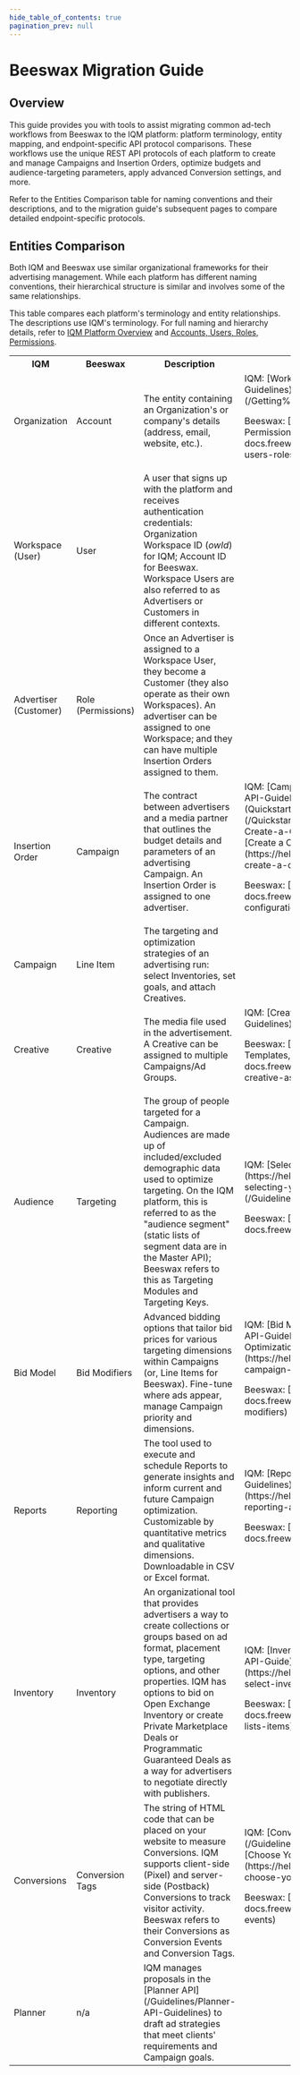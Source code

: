 ```yaml
---
hide_table_of_contents: true
pagination_prev: null
---
```



# Beeswax Migration Guide

## Overview

This guide provides you with tools to assist migrating common ad-tech workflows from Beeswax to the IQM platform: platform terminology, entity mapping, and endpoint-specific API protocol comparisons. These workflows use the unique REST API protocols of each platform to create and manage Campaigns and Insertion Orders, optimize budgets and audience-targeting parameters, apply advanced Conversion settings, and more. 

Refer to the Entities Comparison table for naming conventions and their descriptions, and to the migration guide's subsequent pages to compare detailed endpoint-specific protocols. 

## Entities Comparison 

Both IQM and Beeswax use similar organizational frameworks for their advertising management. While each platform has different naming conventions, their hierarchical structure is similar and involves some of the same relationships.

This table compares each platform's terminology and entity relationships. The descriptions use IQM's terminology. For full naming and hierarchy details, refer to [IQM Platform Overview](/Getting%20Started/Platform-overview) and [Accounts, Users, Roles, Permissions<ExternalLink />](https://api-docs.freewheel.tv/beeswax/v2.0/accounts-users-roles-permissions).

<center>
<table className='platformTable'>
<th>IQM</th>
<th style={{textWrap: 'nowrap' }}>Beeswax</th>
<th>Description</th>
<th>Resources</th>
<tr>
  <td>Organization</td>
  <td>Account</td>
  <td>The entity containing an Organization's or company's details (address, email, website, etc.).</td>
  <td rowSpan={3}>IQM: [Workspace API](/Guidelines/Workspace-Guidelines), [IQM Platform Overview](/Getting%20Started/Platform-overview)<p />Beeswax: [Accounts, Users, Roles, Permissions<ExternalLink />](https://api-docs.freewheel.tv/beeswax/v2.0/accounts-users-roles-permissions)</td>
</tr>
<tr>
  <td>Workspace (User)</td>
  <td>User</td>
  <td>A user that signs up with the platform and receives authentication credentials: Organization Workspace ID (<var>owId</var>) for IQM; Account ID for Beeswax. Workspace Users are also referred to as Advertisers or Customers in different contexts.</td>
</tr>
<tr>
  <td>Advertiser (Customer)</td>
  <td>Role (Permissions)</td>
  <td>Once an Advertiser is assigned to a Workspace User, they become a Customer (they also operate as their own Workspaces). An advertiser can be assigned to one Workspace; and they can have multiple Insertion Orders assigned to them.</td>
</tr>
<tr>
  <td>Insertion Order</td>
  <td>Campaign</td>
  <td>The contract between advertisers and a media partner that outlines the budget details and parameters of an advertising Campaign. An Insertion Order is assigned to one advertiser.</td>
  <td rowSpan={2}>IQM: [Campaign API](/Guidelines/Campaign-API-Guidelines), [Create a Campaign (Quickstart Guide)](/Quickstart%20Guides/Upload-Creative-and-Create-a-Campaign-API-Quickstart-Guide), [Create a Campaign (Help Center Article)<ExternalLink />](https://help.iqm.com/en/collections/1962110-create-a-campaign) <p />Beeswax: [Line Items<ExternalLink />](https://api-docs.freewheel.tv/beeswax/v2.0/line-item-configuration) </td>
</tr>
<tr>
  <td>Campaign</td>
  <td>Line Item</td>
  <td>The targeting and optimization strategies of an advertising run: select Inventories, set goals, and attach Creatives.</td>
</tr>
<tr>
  <td>Creative</td>
  <td>Creative</td>
  <td>The media file used in the advertisement. A Creative can be assigned to multiple Campaigns/Ad Groups.</td>
  <td>IQM: [Creative API](/Guidelines/Creative-API-Guidelines)<p />Beeswax: [Creatives, Creative Assets, Templates, Rules<ExternalLink />](https://api-docs.freewheel.tv/beeswax/creatives-creative-assets-templates-rules)</td>
</tr>
<tr>
  <td>Audience</td>
  <td>Targeting</td>
  <td>	The group of people targeted for a Campaign. Audiences are made up of included/excluded demographic data used to optimize targeting. On the IQM platform, this is referred to as the "audience segment" (static lists of segment data are in the Master API); Beeswax refers to this as Targeting Modules and Targeting Keys.</td>
  <td>IQM: [Selecting Your Audiences<ExternalLink />](https://help.iqm.com/en/collections/1387061-selecting-your-audiences), [Master API](/Guidelines/Master-API-Guidelines)<p />Beeswax: [Targeting<ExternalLink />](https://api-docs.freewheel.tv/beeswax/v2.0/targeting) </td>
</tr>
<tr>
  <td>Bid Model</td>
  <td>Bid Modifiers</td>
  <td>Advanced bidding options that tailor bid prices for various targeting dimensions within Campaigns (or, Line Items for Beeswax). Fine-tune where ads appear, manage Campaign priority and dimensions.</td>
  <td>IQM: [Bid Model API](/Guidelines/Bid-Model-API-Guidelines), [Campaign Delivery and Optimization<ExternalLink />](https://help.iqm.com/en/collections/3156335-campaign-delivery-and-optimization)<p />Beeswax: [Bid Modifiers<ExternalLink />](https://api-docs.freewheel.tv/beeswax/v2.0/bid-modifiers)</td>
</tr>
<tr>
  <td>Reports</td>
  <td>Reporting</td>
  <td>The tool used to execute and schedule Reports to generate insights and inform current and future Campaign optimization. Customizable by quantitative metrics and qualitative dimensions. Downloadable in CSV or Excel format.</td>
  <td>IQM: [Reports API](/Guidelines/Reports-API-Guidelines), [Reporting and Analytics<ExternalLink />](https://help.iqm.com/en/collections/1361396-reporting-and-analytics)<p />Beeswax: [Reporting<ExternalLink />](https://api-docs.freewheel.tv/beeswax/v2.0/reporting)</td>
</tr>
<tr>
  <td>Inventory</td>
  <td>Inventory</td>
  <td>An organizational tool that provides advertisers a way to create collections or groups based on ad format, placement type, targeting options, and other properties. IQM has options to bid on Open Exchange Inventory or create Private Marketplace Deals or Programmatic Guaranteed Deals as a way for advertisers to negotiate directly with publishers.</td>
  <td>IQM: [Inventory API](/Guidelines/Inventory-API-Guide), [Select Inventory <ExternalLink />](https://help.iqm.com/en/collections/2908807-select-inventory)<p />Beeswax: [List Items<ExternalLink />](https://api-docs.freewheel.tv/beeswax/reference/custom-lists-items)</td>
</tr>
<tr>
  <td>Conversions</td>
  <td>Conversion Tags</td>
  <td>The string of HTML code that can be placed on your website to measure Conversions. IQM supports client-side (Pixel) and server-side (Postback) Conversions to track visitor activity. Beeswax refers to their Conversions as Conversion Events and Conversion Tags.</td>
  <td>IQM: [Conversions API](/Guidelines/Conversion-API-Guidelines), [Choose Your Conversion<ExternalLink />](https://help.iqm.com/en/collections/3219750-choose-your-conversion) <p />Beeswax: [Conversion Events<ExternalLink />](https://api-docs.freewheel.tv/beeswax/conversion-events)</td>
</tr>
<tr>
  <td>Planner</td>
  <td>n/a</td>
  <td>IQM manages proposals in the [Planner API](/Guidelines/Planner-API-Guidelines) to draft ad strategies that meet clients' requirements and Campaign goals.</td>
</tr>
</table></center>
